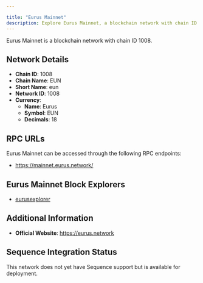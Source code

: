 ```yaml
---

title: "Eurus Mainnet"
description: Explore Eurus Mainnet, a blockchain network with chain ID 1008. Learn about its native currency, Eurus, and how to interact with the network.
---
```




Eurus Mainnet is a blockchain network with chain ID 1008.

## Network Details

- **Chain ID**: 1008
- **Chain Name**: EUN
- **Short Name**: eun
- **Network ID**: 1008
- **Currency**: 
  - **Name**: Eurus
  - **Symbol**: EUN
  - **Decimals**: 18

## RPC URLs

Eurus Mainnet can be accessed through the following RPC endpoints:

- https://mainnet.eurus.network/

## Eurus Mainnet Block Explorers

- [eurusexplorer](https://explorer.eurus.network)

## Additional Information

- **Official Website**: https://eurus.network

## Sequence Integration Status

This network does not yet have Sequence support but is available for deployment.

